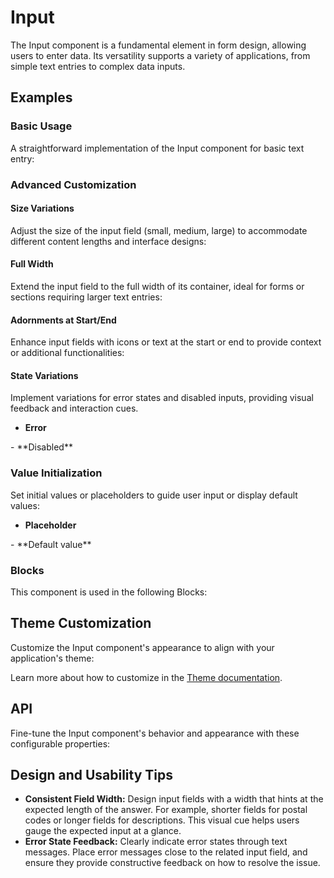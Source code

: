 
<Meta of={InputStories} />

# Input
The Input component is a fundamental element in form design, allowing users to enter data.
Its versatility supports a variety of applications, from simple text entries to complex data inputs.
## Examples
### Basic Usage
A straightforward implementation of the Input component for basic text entry:
<ToggleCanvas of={InputStories.Basic} storybook="components-form-input--basic" />

### Advanced Customization
#### Size Variations
Adjust the size of the input field (small, medium, large) to accommodate different content lengths and interface designs:
<ToggleCanvas of={InputStories.Sizes} storybook="components-form-input--sizes" />

#### Full Width
Extend the input field to the full width of its container, ideal for forms or sections requiring larger text entries:
<ToggleCanvas of={InputStories.FullWidth} storybook="components-form-input--full-width" />

#### Adornments at Start/End
Enhance input fields with icons or text at the start or end to provide context or additional functionalities:
<ToggleCanvas of={InputStories.StartEndAdorment} storybook="components-form-input--start-end-adorment" />

#### State Variations
Implement variations for error states and disabled inputs, providing visual feedback and interaction cues.

- **Error**
<ToggleCanvas of={InputStories.Error} storybook="components-form-input--error" />
- **Disabled**
<ToggleCanvas of={InputStories.Disabled} storybook="components-form-input--disabled" />

### Value Initialization
Set initial values or placeholders to guide user input or display default values:
- **Placeholder**
<ToggleCanvas of={InputStories.Placeholder} storybook="components-form-input--placeholder" />
- **Default value**
<ToggleCanvas of={InputStories.DefaultValue} storybook="components-form-input--default-value" />

### Blocks
This component is used in the following Blocks:

<Cards>
  <Card title="Forgot Password" href="/blocks/authentication/forgot-password" />
  <Card title="Login" href="/blocks/authentication/login" />
  <Card title="MFA" href="/blocks/authentication/mfa" />
  <Card title="Register" href="/blocks/authentication/register" />
  <Card title="Not Found" href="/blocks/foundation/not-found" />
  <Card title="Contact" href="/blocks/foundation/contact" />
  <Card title="MFA" href="/blocks/authentication/mfa" />
  <Card title="Profile" href="/blocks/administration/profile" />
</Cards>


## Theme Customization
Customize the Input component's appearance to align with your application's theme:
<ThemeRender theme={inputTheme} />

Learn more about how to customize in the [Theme documentation](/docs/theme/getting-started).

## API
Fine-tune the Input component's behavior and appearance with these configurable properties:
<PropsTable name="Input" />

## Design and Usability Tips

- **Consistent Field Width:** Design input fields with a width that hints at the expected length of the answer. For example, shorter fields for postal codes or longer fields for descriptions. This visual cue helps users gauge the expected input at a glance.
- **Error State Feedback:** Clearly indicate error states through text messages. Place error messages close to the related input field, and ensure they provide constructive feedback on how to resolve the issue.

